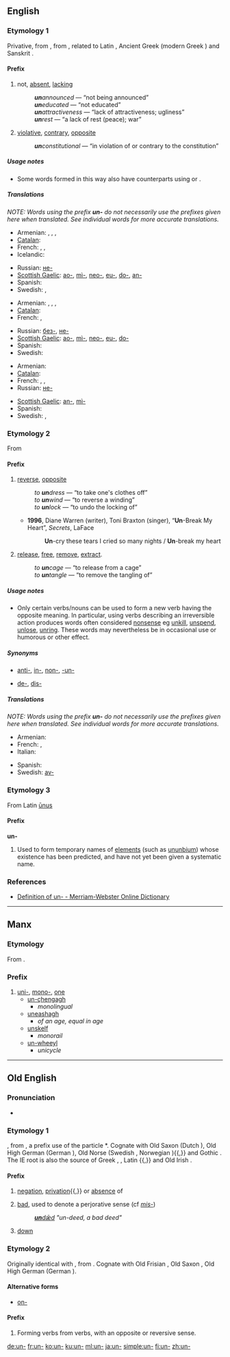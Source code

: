 {{also|Appendix:Variations of "un"}}
==English==

===Etymology 1===
Privative, from {{etyl|ang}} {{term|un-|lang=ang}}, from {{etyl|gem}}, related to Latin {{term|in-|lang=la}}, Ancient Greek {{term|ἀ-|lang=grc}} (modern Greek {{term|α-|lang=el}}) and Sanskrit {{term|अ-|lang=sa}}.

====Prefix====
{{infl|en|prefix|cat=prefixes}}

# {{context|added to adjectives, nouns and verbs}} not, [[absent]], [[lacking]]
#: '''''un'''announced'' — “not being announced”
#: '''''un'''educated'' — “not educated”
#: '''''un'''attractiveness'' — “lack of attractiveness; ugliness”
#: '''''un'''rest'' — “a lack of rest (peace); war”
# {{context|added to adjectives and nouns}} [[violative]], [[contrary]], [[opposite]]
#: '''''un'''constitutional'' — “in violation of or contrary to the constitution”

=====Usage notes=====
* Some words formed in this way also have counterparts using {{term|in-}} or {{term|non-}}.

=====Translations=====
''NOTE: Words using the prefix '''un-''' do not necessarily use the prefixes given here when translated. See individual words for more accurate translations.''

{{trans-top|denoting absence}}
* Armenian: {{t-|hy|ան-|tr=an-}}, {{t-|hy|չ-|tr=č-}}, {{t-|hy|դժ-|tr=dž-}}, {{t-|hy|տ-|tr=t-}}
* [[Catalan]]: {{t-|ca|in-}}
* French: {{t+|fr|in-}}, {{t+|fr|mal}}, {{t+|fr|non-}}
* Icelandic: {{t-|is|ó-}}
{{trans-mid}}
* Russian: [[не-]]
* [[Scottish Gaelic]]: [[ao-]], [[mì-]], [[neo-]], [[eu-]], [[do-]], [[an-]]
* Spanish: {{t+|es|in-}}
* Swedish: {{t+|sv|o-}}, {{t+|sv|van-}}
{{trans-bottom}}

{{trans-top|denoting a lack of}}
* Armenian: {{t-|hy|ան-|tr=an-}}, {{t-|hy|չ-|tr=č-}}, {{t-|hy|դժ-|tr=dž-}}, {{t-|hy|տ-|tr=t-}}
* [[Catalan]]: {{t-|ca|in-}}
* French: {{t+|fr|in-}}, {{t+|fr|non-}}
{{trans-mid}}
* Russian: [[без-]], [[не-]]
* [[Scottish Gaelic]]: [[ao-]], [[mì-]], [[neo-]], [[eu-]], [[do-]]
* Spanish: {{t+|es|in-}}
* Swedish: {{t+|sv|o-}}
{{trans-bottom}}

{{trans-top|violative of; contrary to}}
* Armenian: {{t-|hy|հակա-|tr=haka-}}
* [[Catalan]]: {{t-|ca|in-}}
* French: {{t+|fr|anti-}}, {{t+|fr|in-}}, {{t+|fr|non-}}
* Russian: [[не-]]
{{trans-mid}}
* [[Scottish Gaelic]]: [[an-]], [[mì-]]
* Spanish: {{t+|es|in-}}
* Swedish: {{t+|sv|o-}}, {{t+|sv|anti-}}
{{trans-bottom}}

===Etymology 2===
From {{etyl|ang}} {{term|and-|lang=ang}}

====Prefix====
{{infl|en|prefix|added to verbs and nouns to form verbs}}

# [[reverse]], [[opposite]]
#: ''to '''un'''dress'' — “to take one's clothes off”
#: ''to '''un'''wind'' — “to reverse a winding”
#: ''to '''un'''lock'' — “to undo the locking of”
#* '''1996''', Diane Warren (writer), Toni Braxton (singer), “'''Un'''-Break My Heart”, ''Secrets'', LaFace
#*: '''Un'''-cry these tears I cried so many nights / '''Un'''-break my heart
# [[release]], [[free]], [[remove]], [[extract]].
#: ''to '''un'''cage'' — “to release from a cage”
#: ''to '''un'''tangle'' — “to remove the tangling of”

=====Usage notes=====
* Only certain verbs/nouns can be used to form a new verb having the opposite meaning. In particular, using verbs describing an irreversible action produces words often considered [[nonsense]] eg [[unkill]], [[unspend]], [[unlose]], [[unring]]. These words may nevertheless be in occasional use or humorous or other effect.

=====Synonyms=====
* {{sense|oppostite}} [[anti-]], [[in-]], [[non-]], [[-un-]]
* {{sense|release}} [[de-]], [[dis-]]

=====Translations=====
''NOTE: Words using the prefix '''un-''' do not necessarily use the prefixes given here when translated. See individual words for more accurate translations.''

{{trans-top|reversal or cancellation}}
* Armenian: {{t-|hy|ապ-|tr=ap-}}
* French: {{t+|fr|dé-}}, {{t+|fr|dés-}}
* Italian: {{t-|it|s-}}
{{trans-mid}}
* Spanish: {{t+|es|des-}}
* Swedish: [[av-]]
{{trans-bottom}}

===Etymology 3===
From Latin [[Unus|ūnus]]

====Prefix====
'''un-'''

# Used to form temporary names of [[element]]s (such as [[ununbium]]) whose existence has been predicted, and have not yet been given a systematic name.

===References===
* [http://m-w.com/dictionary/un- Definition of un- - Merriam-Webster Online Dictionary]

----

==Manx==

===Etymology===
From {{term|un||one|lang=gv}}.

===Prefix===
{{infl|gv|prefix}}

# [[uni-]], [[mono-]], [[one]]
#* [[un-çhengagh]]
#** ''monolingual''
#* [[uneashagh]]
#** ''of an age, equal in age''
#* [[unskelf]]
#** ''monorail''
#* [[un-wheeyl]]
#** ''unicycle''

----

==Old English==

===Pronunciation===
* {{IPA|/un/|lang=ang}}

===Etymology 1===
{{proto|Germanic|un-|lang=ang}}, from {{proto|Indo-European|n̥-|lang=ang}}, a prefix use of the particle *{{term||ne|not}}. Cognate with Old Saxon {{term||un-}} (Dutch {{term|on-|lang=nl}}), Old High German {{term|un-|lang=goh}} (German {{term|un-|lang=de}}), Old Norse {{term|ó-|lang=non}} (Swedish {{term|o-|lang=sv}}, Norwegian {{term|u|lang=no}}){{,}} and Gothic {{term|sc=Goth|𐌿𐌽-|tr=un-|lang=got}}. The IE root is also the source of Greek {{term|sc=Grek|α-|tr=a-}}, {{term|sc=Grek|αν-|tr=an-}}, Latin {{term|in-|lang=la}}{{,}} and Old Irish {{term|in-|lang=sga}}.

====Prefix====
{{infl|ang|prefix}}

# {{context|added to nouns and adjectives}} [[negation]], [[privation]]{{,}} or [[absence]] of
# [[bad]], used to denote a perjorative sense (cf ''[[mis-]]'')
#: ''[[undæd|'''un'''dǣd]] "un-deed, a bad deed"''
# {{context|added to verbs}} [[down]]
#: ''{{term|unsettan|'''un'''settan|to set down, put down|lang=ang}}''

===Etymology 2===
Originally identical with {{term|and-}}, from {{proto|Germanic|and-|lang=ang}}. Cognate with Old Frisian {{term|und-}}, Old Saxon {{term|ant-}}, Old High German {{term|ant-}} (German {{term|ent-}}).

====Alternative forms====
* [[on-]]

====Prefix====
{{infl|ang|prefix}}

# Forming verbs from verbs, with an opposite or reversive sense.

[[de:un-]]
[[fr:un-]]
[[ko:un-]]
[[ku:un-]]
[[ml:un-]]
[[ja:un-]]
[[simple:un-]]
[[fi:un-]]
[[zh:un-]]